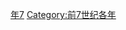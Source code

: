 {{Catnav|頁面分類|历史|歷史時代|年|前7世纪各年}}

{{catmore}}

[[Category:前600年代|年7]]
[[Category:前7世纪各年|Category:前7世纪各年]]